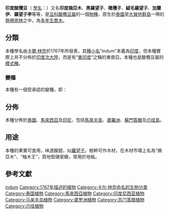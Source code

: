 {{Speciesbox
|image=Keranji.jpg
|image caption=果實
|status =NE
|status system=iucn3.1
|taxon=Dialium indum
|authority=[[L.|L.]], 1767
|subdivision ranks=[[變種|變種]]
|subdivision=
*[[錢包酸欖豆|錢包酸欖豆]] ''D. i.'' var. ''bursa''
|synonyms ref={{r|powo}}
|synonyms={{species list
|Dialium angustisepalum |[[Ridl.|Ridl.]], 1929
|Dialium javanicum |[[Burm.f.|Burm.f.]], 1768
|Dialium laurinum |[[Baker|Baker]], 1878
|Dialium marginatum |[[de_Wit|de Wit]], 1953
|Dialium patens |Baker, 1878
|Dialium turbinatum |de Wit, 1953
}}
}}
'''印度酸欖豆'''（ [[學名|學名]]：{{lang|la|''Dialium indum''}}）又名'''印度摘亞木'''、'''黑羅望子'''、'''橄欖子'''、'''絨毛羅望子'''、'''加蘭伊'''、'''羅望子李'''等等，是[[豆科|豆科]][[酸欖豆屬|酸欖豆屬]]的一個[[物種|物種]]，原生於[[泰國|泰國]]至[[大巽他群島|大巽他群島]]一帶的[[熱帶雨林|熱帶雨林]]之中，為[[多年生|多年生]][[喬木|喬木]]。{{r|powo|malaysiaplant}}

==分類==
本種學名由[[卡爾·林奈|卡爾·林奈]]於1767年所發表，其[[種小名|種小名]]“indum”本義為[[印度|印度]]，但本種實際上并不分佈於[[印度次大陸|印度次大陸]]，而是有“[[東印度|東印度]]”之稱的東南亞{{r|asianplant}}。本種也是酸欖豆屬的[[模式種|模式種]]。

===變種===
本種有一個受承認的變種，即{{r|powo|malaysiaplant}}：
{{common taxon list|italic=yes
|錢包酸欖豆|Dialium indum var. bursa |(de Wit) Rojo ex P.J.A.Kessler & Sidiyasa
}}

==分佈==
本種分佈於[[泰國|泰國]]、[[馬來西亞|馬來西亞]]及[[印尼|印尼]]，包括[[馬來半島|馬來半島]]、[[婆羅洲|婆羅洲]]、[[蘇門答臘|蘇門答臘]]及[[爪哇島|爪哇島]]。{{r|powo}}

==用途==
本種的果實可食用，味道酸甜，似[[羅望子|羅望子]]。樹幹可作木材，在木材市場上名為“摘亞木”、“柚木王”，質地堅硬密緻，常用於地板。{{r|powo|asianplant}}

{{gallery
|File:Dialium indum seeds, by Omar Hoftun.jpg|乾燥的果實可入藥
|File:Buah keranji.JPG|市場上的果實
|File:Dialium indum (or perhaps Dialium guineense) - Fruit and Spice Park - Homestead, Florida - DSC09080.jpg|小樹
|File:Dialium indum stem.jpg|大樹的枝幹
}}

==參考文獻==
{{reflist|refs=
<ref name="powo">{{cite web |title=''Dialium indum'' L. |url=http://powo.science.kew.org/taxon/urn:lsid:ipni.org:names:492321-1 |website=''Plants of the World Online'' |publisher=Kew Science |accessdate=2021-01-22 |language=en |archive-date=2021-01-30 |archive-url=https://web.archive.org/web/20210130175727/http://powo.science.kew.org/taxon/urn:lsid:ipni.org:names:492321-1 |dead-url=no }}</ref>
<ref name="malaysiaplant">{{cite web |title=印度酸榄豆 |url=http://hkcww.org/malaysiaplant/readid.php?id=3401 |website=马来西亚植物资料库 |accessdate=2021-01-22 |archive-date=2021-01-28 |archive-url=https://web.archive.org/web/20210128102517/http://hkcww.org/malaysiaplant/readid.php?id=3401 |dead-url=no }}</ref>
<ref name="asianplant">{{cite web |title=''Dialium indum'' |url=https://asianplant.net/Fabaceae/Dialium_indum.htm |website=''asianplant.net'' |accessdate=2021-01-22 |archive-date=2020-02-05 |archive-url=https://web.archive.org/web/20200205121547/http://www.asianplant.net/Fabaceae/Dialium_indum.htm |dead-url=no }}</ref>
}}

{{taxonbar}}

[[Category:酸欖豆屬|indum]]
[[Category:1767年描述的植物|Category:1767年描述的植物]]
[[Category:卡尔·林奈命名的生物分类|Category:卡尔·林奈命名的生物分类]]
[[Category:泰国植物|Category:泰国植物]]
[[Category:馬來西亞植物|Category:馬來西亞植物]]
[[Category:印度尼西亚植物|Category:印度尼西亚植物]]
[[Category:马来半岛植物|Category:马来半岛植物]]
[[Category:婆罗洲植物|Category:婆罗洲植物]]
[[Category:苏门答腊植物|Category:苏门答腊植物]]
[[Category:爪哇植物|Category:爪哇植物]]